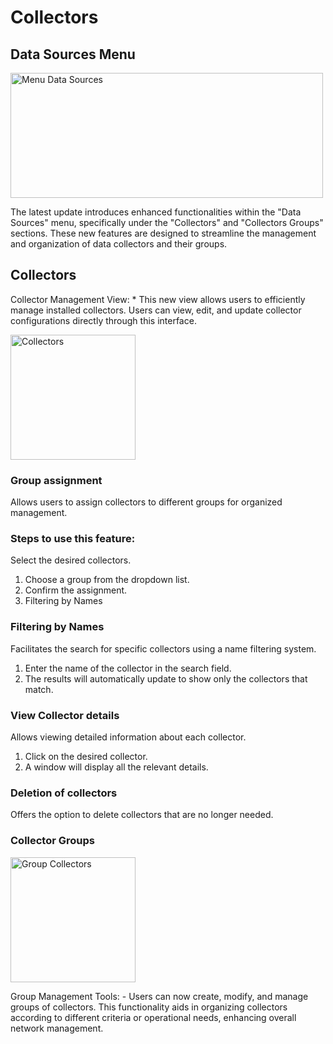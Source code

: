# Collectors


## Data Sources Menu

<img
  width="500"
  height="200"
  noZoom
  className="block rounded-xl"
  src="/assets/images/data sources/menu_datasources.png"
  alt="Menu Data Sources"
/>

<Tip>
  The latest update introduces enhanced functionalities within the "Data Sources" menu, specifically under the "Collectors" and "Collectors Groups" sections. These new features are designed to streamline the management and organization of data collectors and their groups.
</Tip>

## Collectors
<Note>
  Collector Management View: 
  * This new view allows users to efficiently manage installed collectors. Users can view, edit, and update collector configurations directly through this interface.
</Note>

<img
  height="200"
  className="block rounded-xl"
  src="/assets/images/data sources/collectors.png"
  alt="Collectors"
/>

### Group assignment
<Note>
Allows users to assign collectors to different groups for organized management.
</Note>

### Steps to use this feature:

Select the desired collectors.
1. Choose a group from the dropdown list.
2. Confirm the assignment.
3. Filtering by Names

### Filtering by Names

Facilitates the search for specific collectors using a name filtering system.

1. Enter the name of the collector in the search field.
2. The results will automatically update to show only the collectors that match.


### View Collector details
<Note>
Allows viewing detailed information about each collector.
</Note>

1. Click on the desired collector.
2. A window will display all the relevant details.

### Deletion of collectors
<Note>
Offers the option to delete collectors that are no longer needed.
</Note>

### Collector Groups

<img
  height="200"
  className="block rounded-xl"
  src="/assets/images/data sources/collectors_group.png"
  alt="Group Collectors"
/>

<Tip>
  Group Management Tools: 
  - Users can now create, modify, and manage groups of collectors. This functionality aids in organizing collectors according to different criteria or operational needs, enhancing overall network management.
</Tip>
